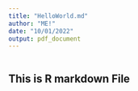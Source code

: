 ---
title: "HelloWorld.md"
author: "ME!"
date: "10/01/2022"
output: pdf_document
---

```{r}

```

## This is R markdown File